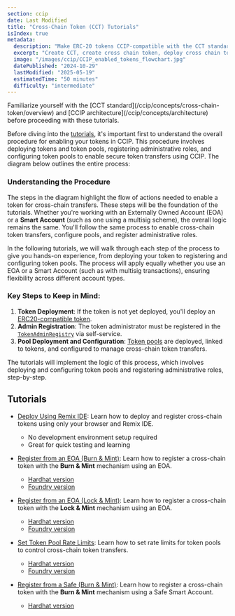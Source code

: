 ```yaml
---
section: ccip
date: Last Modified
title: "Cross-Chain Token (CCT) Tutorials"
isIndex: true
metadata:
  description: "Make ERC-20 tokens CCIP‑compatible with the CCT standard. Learn deployment, pool setup, admin registration, configuration, and end‑to‑end testing."
  excerpt: "Create CCT, create cross chain token, deploy cross chain token, enable token for CCIP, make token cross chain compatible, cross chain token tutorial, ERC-20, ERC20, token, CCIP, CCT"
  image: "/images/ccip/CCIP_enabled_tokens_flowchart.jpg"
  datePublished: "2024-10-29"
  lastModified: "2025-05-19"
  estimatedTime: "50 minutes"
  difficulty: "intermediate"
---
```



<Aside type="note" title="Prerequisites">
  Familiarize yourself with the [CCT standard](/ccip/concepts/cross-chain-token/overview) and [CCIP
  architecture](/ccip/concepts/architecture) before proceeding with these tutorials.
</Aside>

Before diving into the [tutorials](#tutorials), it's important first to understand the overall procedure for enabling your tokens in CCIP. This procedure involves deploying tokens and token pools, registering administrative roles, and configuring token pools to enable secure token transfers using CCIP. The diagram below outlines the entire process:

<ClickToZoom
  src="/images/ccip/CCIP_enabled_tokens_flowchart.jpg"
  alt="Process for enabling a token in CCIP."
  style="display: block; margin: 0 auto; max-width: 100%; height: auto;"
/>

### Understanding the Procedure

The steps in the diagram highlight the flow of actions needed to enable a token for cross-chain transfers. These steps will be the foundation of the tutorials. Whether you're working with an Externally Owned Account (EOA) or a **Smart Account** (such as one using a multisig scheme), the overall logic remains the same. You'll follow the same process to enable cross-chain token transfers, configure pools, and register administrative roles.

In the following tutorials, we will walk through each step of the process to give you hands-on experience, from deploying your token to registering and configuring token pools. The process will apply equally whether you use an EOA or a Smart Account (such as with multisig transactions), ensuring flexibility across different account types.

### Key Steps to Keep in Mind:

1. **Token Deployment**: If the token is not yet deployed, you'll deploy an [ERC20-compatible token](/ccip/concepts/cross-chain-token/evm/tokens).
2. **Admin Registration**: The token administrator must be registered in the [`TokenAdminRegistry`](/ccip/api-reference/evm/v1.6.0/token-admin-registry) via self-service.
3. **Pool Deployment and Configuration**: [Token pools](/ccip/concepts/cross-chain-token/evm/token-pools#common-requirements) are deployed, linked to tokens, and configured to manage cross-chain token transfers.

The tutorials will implement the logic of this process, which involves deploying and configuring token pools and registering administrative roles, step-by-step.

## Tutorials

- [Deploy Using Remix IDE](/ccip/tutorials/evm/cross-chain-tokens/register-from-eoa-remix): Learn how to deploy and register cross-chain tokens using only your browser and Remix IDE.
  - No development environment setup required
  - Great for quick testing and learning

- [Register from an EOA (Burn & Mint)](/ccip/tutorials/evm/cross-chain-tokens/register-from-eoa-burn-mint-hardhat): Learn how to register a cross-chain token with the **Burn & Mint** mechanism using an EOA.
  - [Hardhat version](/ccip/tutorials/evm/cross-chain-tokens/register-from-eoa-burn-mint-hardhat)
  - [Foundry version](/ccip/tutorials/evm/cross-chain-tokens/register-from-eoa-burn-mint-foundry)

- [Register from an EOA (Lock & Mint)](/ccip/tutorials/evm/cross-chain-tokens/register-from-eoa-lock-mint-hardhat): Learn how to register a cross-chain token with the **Lock & Mint** mechanism using an EOA.
  - [Hardhat version](/ccip/tutorials/evm/cross-chain-tokens/register-from-eoa-lock-mint-hardhat)
  - [Foundry version](/ccip/tutorials/evm/cross-chain-tokens/register-from-eoa-lock-mint-foundry)

- [Set Token Pool Rate Limits](/ccip/tutorials/evm/cross-chain-tokens/update-rate-limiters-hardhat): Learn how to set rate limits for token pools to control cross-chain token transfers.
  - [Hardhat version](/ccip/tutorials/evm/cross-chain-tokens/update-rate-limiters-hardhat)
  - [Foundry version](/ccip/tutorials/evm/cross-chain-tokens/update-rate-limiters-foundry)

- [Register from a Safe (Burn & Mint)](/ccip/tutorials/evm/cross-chain-tokens/register-from-safe-burn-mint-hardhat): Learn how to register a cross-chain token with the **Burn & Mint** mechanism using a Safe Smart Account.
  - [Hardhat version](/ccip/tutorials/evm/cross-chain-tokens/register-from-safe-burn-mint-hardhat)

<CcipCommon callout="educationalDisclaimer" />
